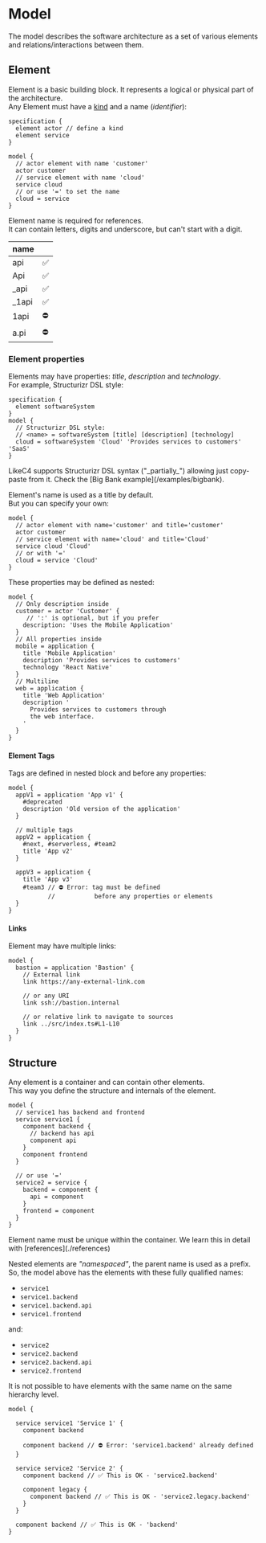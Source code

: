 
# Model

The model describes the software architecture as a set of various elements and relations/interactions between them.

## Element

Element is a basic building block.
It represents a logical or physical part of the architecture.  
Any Element must have a [kind](./specification#kind) and a name (_identifier_):

```likec4 copy
specification {
  element actor // define a kind
  element service
}

model {
  // actor element with name 'customer'
  actor customer
  // service element with name 'cloud'
  service cloud
  // or use '=' to set the name
  cloud = service
}
```

Element name is required for references.  
It can contain letters, digits and underscore, but can't start with a digit.

| name       |     |
| :--------- | :-- |
| api        | ✅  |
| Api        | ✅  |
| \_api      | ✅  |
| \_1api     | ✅  |
| 1api       | ⛔️ |
| a.pi       | ⛔️ |


### Element properties

Elements may have properties: _title_, _description_ and _technology_.  
For example, Structurizr DSL style:

```likec4 copy
specification {
  element softwareSystem
}
model {
  // Structurizr DSL style:
  // <name> = softwareSystem [title] [description] [technology]
  cloud = softwareSystem 'Cloud' 'Provides services to customers' 'SaaS'
}
```

<Info>
LikeC4 supports Structurizr DSL syntax ("_partially_") allowing just copy-paste from it.  
Check the [Big Bank example](/examples/bigbank).
</Info>

Element's name is used as a title by default.  
But you can specify your own:

```likec4
model {
  // actor element with name='customer' and title='customer'
  actor customer
  // service element with name='cloud' and title='Cloud'
  service cloud 'Cloud'
  // or with '='
  cloud = service 'Cloud'
}
```

These properties may be defined as nested:

```likec4 copy
model {
  // Only description inside
  customer = actor 'Customer' {
     // ':' is optional, but if you prefer
    description: 'Uses the Mobile Application'
  }
  // All properties inside
  mobile = application {
    title 'Mobile Application'
    description 'Provides services to customers'
    technology 'React Native'
  }
  // Multiline
  web = application {
    title 'Web Application'
    description '
      Provides services to customers through
      the web interface.
    '
  }
}
```

#### Element Tags

Tags are defined in nested block and before any properties:

```likec4 copy
model {
  appV1 = application 'App v1' {
    #deprecated
    description 'Old version of the application'
  }

  // multiple tags
  appV2 = application {
    #next, #serverless, #team2
    title 'App v2'
  }

  appV3 = application {        
    title 'App v3'
    #team3 // ⛔️ Error: tag must be defined 
           //           before any properties or elements
  }  
}
```

#### Links

Element may have multiple links:

```likec4 copy
model {
  bastion = application 'Bastion' {
    // External link
    link https://any-external-link.com

    // or any URI
    link ssh://bastion.internal

    // or relative link to navigate to sources
    link ../src/index.ts#L1-L10
  }
}
```

## Structure

Any element is a container and can contain other elements.  
This way you define the structure and internals of the element.

```likec4 filename="nested-elements.c4"
model {
  // service1 has backend and frontend
  service service1 {
    component backend {
      // backend has api
      component api
    }
    component frontend
  }

  // or use '='
  service2 = service {
    backend = component {
      api = component
    }
    frontend = component
  }
}
```

<Warning>
Element name must be unique within the container.  
We learn this in detail with [references](./references)
</Warning>

Nested elements are _"namespaced"_, the parent name is used as a prefix.  
So, the model above has the elements with these fully qualified names:

- `service1`
- `service1.backend`
- `service1.backend.api`
- `service1.frontend`

and:

- `service2`
- `service2.backend`
- `service2.backend.api`
- `service2.frontend`

It is not possible to have elements with the same name on the same hierarchy level.

```likec4 filename="nested-elements.c4"
model {

  service service1 'Service 1' {
    component backend

    component backend // ⛔️ Error: 'service1.backend' already defined
  }

  service service2 'Service 2' {
    component backend // ✅ This is OK - 'service2.backend'

    component legacy {
      component backend // ✅ This is OK - 'service2.legacy.backend'
    }
  }

  component backend // ✅ This is OK - 'backend'
}
```
